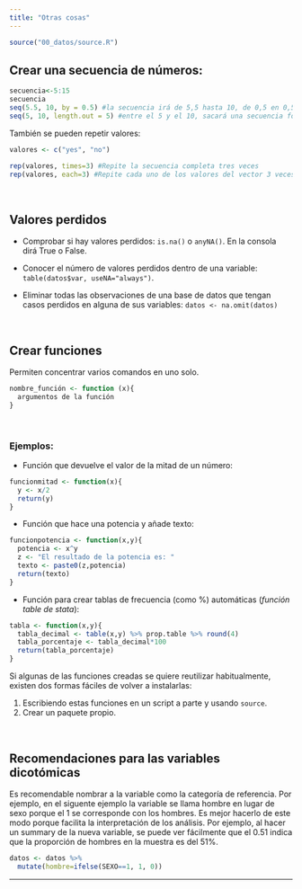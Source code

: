 ```yaml
---
title: "Otras cosas"
---
```


```r
source("00_datos/source.R")
```

## Crear una secuencia de números: {#secuencia}

```r
secuencia<-5:15
secuencia
seq(5.5, 10, by = 0.5) #la secuencia irá de 5,5 hasta 10, de 0,5 en 0,5
seq(5, 10, length.out = 5) #entre el 5 y el 10, sacará una secuencia formada por 5 números
```

También se pueden repetir valores:

```r
valores <- c("yes", "no")

rep(valores, times=3) #Repite la secuencia completa tres veces
rep(valores, each=3) #Repite cada uno de los valores del vector 3 veces
```

<br>

## Valores perdidos {#NA}

-   Comprobar si hay valores perdidos: `is.na()` o `anyNA()`. En la consola dirá True o False.

-   Conocer el número de valores perdidos dentro de una variable: `table(datos$var, useNA="always")`.

-   Eliminar todas las observaciones de una base de datos que tengan casos perdidos en alguna de sus variables: `datos <- na.omit(datos)`

<br>

## Crear funciones {#funciones}

Permiten concentrar varios comandos en uno solo.

``` r
nombre_función <- function (x){
  argumentos de la función
}
```

<br>

### Ejemplos:

-   Función que devuelve el valor de la mitad de un número:

``` r
funcionmitad <- function(x){
  y <- x/2
  return(y)
}
```

-   Función que hace una potencia y añade texto:

``` r
funcionpotencia <- function(x,y){
  potencia <- x^y
  z <- "El resultado de la potencia es: "
  texto <- paste0(z,potencia)
  return(texto)
}
```

-   Función para crear tablas de frecuencia (como %) automáticas (*función table de stata*):

``` r
tabla <- function(x,y){
  tabla_decimal <- table(x,y) %>% prop.table %>% round(4)
  tabla_porcentaje <- tabla_decimal*100
  return(tabla_porcentaje)
}
```

Si algunas de las funciones creadas se quiere reutilizar habitualmente, existen dos formas fáciles de volver a instalarlas:

1.  Escribiendo estas funciones en un script a parte y usando `source`.
2.  Crear un paquete propio.

<br>

## Recomendaciones para las variables dicotómicas {#recomendaciones_dicotomicas}

Es recomendable nombrar a la variable como la categoría de referencia. Por ejemplo, en el siguente ejemplo la variable se llama hombre en lugar de sexo porque el 1 se corresponde con los hombres. Es mejor hacerlo de este modo porque facilita la interpretación de los análisis. Por ejemplo, al hacer un summary de la nueva variable, se puede ver fácilmente que el 0.51 indica que la proporción de hombres en la muestra es del 51%.

``` r
datos <- datos %>% 
  mutate(hombre=ifelse(SEXO==1, 1, 0))
```

------------------------------------------------------------------------
